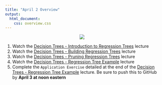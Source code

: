 ```yaml
---
title: "April 2 Overview"
output: 
  html_document:
    css: overview.css
---
```



<center>
![](https://media.tenor.com/images/56b34689af61e287a1b396d2d33155ec/tenor.gif)
</center>

1. Watch the [Decision Trees - Introduction to Regression Trees](https://sta-363-s20.lucymcgowan.com/slides/16-decision-tree-reg-lecture.html) lecture
2. Watch the [Decision Trees - Building Regression Trees](https://sta-363-s20.lucymcgowan.com/slides/16-decision-tree-reg-building-lecture.html) lecture
3. Watch the [Decision Trees - Pruning Regression Trees](https://sta-363-s20.lucymcgowan.com/slides/16-decision-tree-reg-pruning-lecture.html) lecture
4. Watch the [Decision Trees - Regression Tree Example](https://sta-363-s20.lucymcgowan.com/slides/16-decision-tree-reg-example-lecture.html) lecture
5. Complete the `Application Exercise` detailed at the end of the [Decision Trees - Regression Tree Example](https://sta-363-s20.lucymcgowan.com/slides/16-decision-tree-reg-example-lecture.html) lecture. Be sure to push this to GitHub by **April 3 at noon eastern**